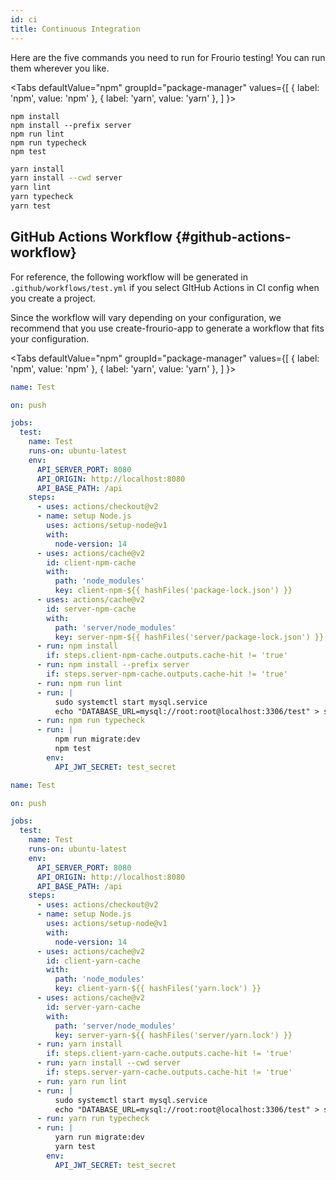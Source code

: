 ```yaml
---
id: ci
title: Continuous Integration
---
```


Here are the five commands you need to run for Frourio testing!
You can run them wherever you like.


<Tabs
  defaultValue="npm"
  groupId="package-manager"
  values={[
    { label: 'npm', value: 'npm' },
    { label: 'yarn', value: 'yarn' },
  ]
}>
<TabItem value="npm">

```
npm install
npm install --prefix server
npm run lint
npm run typecheck
npm test
```

</TabItem>
<TabItem value="yarn">

```sh
yarn install
yarn install --cwd server
yarn lint
yarn typecheck
yarn test
```

</TabItem>
</Tabs>

## GitHub Actions Workflow {#github-actions-workflow}

For reference, the following workflow will be generated in `.github/workflows/test.yml` if you select GItHub Actions in CI config when you create a project.

Since the workflow will vary depending on your configuration, we recommend that you use create-frourio-app to generate a workflow that fits your configuration.

<Tabs
  defaultValue="npm"
  groupId="package-manager"
  values={[
    { label: 'npm', value: 'npm' },
    { label: 'yarn', value: 'yarn' },
  ]
}>
<TabItem value="npm">

```yml title=".github/workflows/test.yml"
name: Test

on: push

jobs:
  test:
    name: Test
    runs-on: ubuntu-latest
    env:
      API_SERVER_PORT: 8080
      API_ORIGIN: http://localhost:8080
      API_BASE_PATH: /api
    steps:
      - uses: actions/checkout@v2
      - name: setup Node.js
        uses: actions/setup-node@v1
        with:
          node-version: 14
      - uses: actions/cache@v2
        id: client-npm-cache
        with:
          path: 'node_modules'
          key: client-npm-${{ hashFiles('package-lock.json') }}
      - uses: actions/cache@v2
        id: server-npm-cache
        with:
          path: 'server/node_modules'
          key: server-npm-${{ hashFiles('server/package-lock.json') }}
      - run: npm install
        if: steps.client-npm-cache.outputs.cache-hit != 'true'
      - run: npm install --prefix server
        if: steps.server-npm-cache.outputs.cache-hit != 'true'
      - run: npm run lint
      - run: |
          sudo systemctl start mysql.service
          echo "DATABASE_URL=mysql://root:root@localhost:3306/test" > server/prisma/.env
      - run: npm run typecheck
      - run: |
          npm run migrate:dev
          npm test
        env:
          API_JWT_SECRET: test_secret
```

</TabItem>
<TabItem value="yarn">

```yml title=".github/workflows/test.yml"
name: Test

on: push

jobs:
  test:
    name: Test
    runs-on: ubuntu-latest
    env:
      API_SERVER_PORT: 8080
      API_ORIGIN: http://localhost:8080
      API_BASE_PATH: /api
    steps:
      - uses: actions/checkout@v2
      - name: setup Node.js
        uses: actions/setup-node@v1
        with:
          node-version: 14
      - uses: actions/cache@v2
        id: client-yarn-cache
        with:
          path: 'node_modules'
          key: client-yarn-${{ hashFiles('yarn.lock') }}
      - uses: actions/cache@v2
        id: server-yarn-cache
        with:
          path: 'server/node_modules'
          key: server-yarn-${{ hashFiles('server/yarn.lock') }}
      - run: yarn install
        if: steps.client-yarn-cache.outputs.cache-hit != 'true'
      - run: yarn install --cwd server
        if: steps.server-yarn-cache.outputs.cache-hit != 'true'
      - run: yarn run lint
      - run: |
          sudo systemctl start mysql.service
          echo "DATABASE_URL=mysql://root:root@localhost:3306/test" > server/prisma/.env
      - run: yarn run typecheck
      - run: |
          yarn run migrate:dev
          yarn test
        env:
          API_JWT_SECRET: test_secret
```

</TabItem>
</Tabs>
